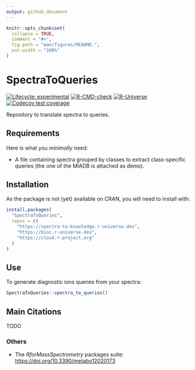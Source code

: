 ```yaml
---
output: github_document
---
```


<!-- README.md is generated from README.Rmd. Please edit that file -->

```r
knitr::opts_chunk$set(
  collapse = TRUE,
  comment = "#>",
  fig.path = "man/figures/README-",
  out.width = "100%"
)
```

# SpectraToQueries

<!-- badges: start -->
[![Lifecycle: experimental](https://img.shields.io/badge/lifecycle-experimental-orange.svg)](https://lifecycle.r-lib.org/articles/stages.html#experimental)
[![R-CMD-check](https://github.com/spectra-to-knowledge/SpectraToQueries/actions/workflows/R-CMD-check.yaml/badge.svg)](https://github.com/spectra-to-knowledge/SpectraToQueries/actions/workflows/R-CMD-check.yaml)
[![R-Universe](https://spectra-to-knowledge.r-universe.dev/badges/SpectraToQueries)](https://spectra-to-knowledge.r-universe.dev/SpectraToQueries)
[![Codecov test coverage](https://codecov.io/gh/spectra-to-knowledge/SpectraToQueries/graph/badge.svg)](https://app.codecov.io/gh/spectra-to-knowledge/SpectraToQueries)
<!-- badges: end -->

Repository to translate spectra to queries.

## Requirements

Here is what you *minimally* need:

- A file containing spectra grouped by classes to extract class-specific queries (the one of the MIADB is attached as demo).

## Installation

As the package is not (yet) available on CRAN, you will need to install with:

``` r
install.packages(
  "SpectraToQueries",
  repos = c(
    "https://spectra-to-knowledge.r-universe.dev",
    "https://bioc.r-universe.dev",
    "https://cloud.r-project.org"
  )
)
```

## Use

To generate diagnostic ions queries from your spectra:

``` r
SpectraToQueries::spectra_to_queries()
```

## Main Citations

TODO

### Others

- The *RforMassSpectrometry* packages suite: <https://doi.org/10.3390/metabo12020173>
